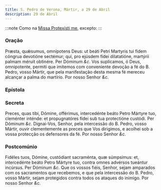 ```yaml
---
title: S. Pedro de Verona, Mártir, a 29 de Abril
description: 29 de Abril
---
```


:::note
Como na [Missa Protexísti me](/missal/comum/9martir), excepto:
:::


### Oração

<div class="grid grid-cols-2 gap-5">
  <span class="text-justify">
    Præsta, quǽsumus, omnípotens Deus: ut beáti Petri Martyris tui fidem cóngrua
    devotióne sectémur; qui, pro ejúsdem fídei dilatatióne, martýrii palmam
    méruit obtinére. Per Dóminum <em>&c.</em>
  </span>
  <span class="text-justify">
    Vos suplicamos, ó Deus, omnipotente, permiti que imitemos com conveniente
    devoção a fé do B. Pedro, vosso Mártir, que pela manifestação desta mesma fé
    mereceu alcançar a palma do martírio. Por nosso Senhor <em>&c.</em>
  </span>
</div>

### Epístola

<LinkCard
  href="/missal/comum/5martirnaopontifice2#epístola"
  title="Mártir não Pontífice - Missa Lætábitur justus"
/>

### Secreta

<div class="grid grid-cols-2 gap-5">
  <span class="text-justify">
    Preces, quas tibi, Dómine, offérimus, intercedénte beáto Petro Mártyre tuo,
    cleménter inténde: et propugnatóres fídei sub tua protectióne custódi. Per
    Dóminum <em>&c.</em>
  </span>
  <span class="text-justify">
    Dignai-Vos, Senhor, pela intercessão do B. Pedro, vosso Mártir, ouvir
    clementemente as preces que Vos dirigimos, e acolhei sob a vossa protecção
    os defensores da fé. Por nosso Senhor <em>&c.</em>
  </span>
</div>

### Postcomúnio

<div class="grid grid-cols-2 gap-5">
  <span class="text-justify">
    Fidéles tuos, Dómine, custódiant sacraménta, quæ súmpsimus: et, intercedénte
    beáto Petro Mártyre tuo, contra omnes advérsos tueántur incúrsus. Per
    Dóminum <em>&c.</em>
  </span>
  <span class="text-justify">
    Que os vossos fiéis, Senhor, sejam amparados com os sacramentos que
    recebemos, e que pela intercessão do B. Pedro, vosso Mártir, sejam
    protegidos contra todos os ataques do inimigo. Por nosso Senhor <em>&c.</em>
  </span>
</div>
